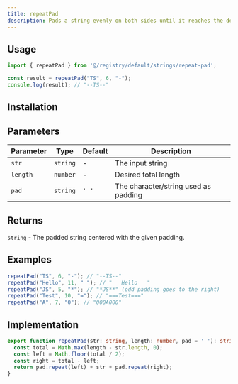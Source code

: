 ```yaml
---
title: repeatPad
description: Pads a string evenly on both sides until it reaches the desired length
---
```


## Usage

```typescript
import { repeatPad } from '@/registry/default/strings/repeat-pad';

const result = repeatPad("TS", 6, "-");
console.log(result); // "--TS--"
```

## Installation

<InstallTabs component="repeat-pad" />

## Parameters

| Parameter | Type     | Default | Description                                    |
|-----------|----------|---------|------------------------------------------------|
| `str`     | `string` | -       | The input string                               |
| `length`  | `number` | -       | Desired total length                           |
| `pad`     | `string` | `' '`   | The character/string used as padding           |

## Returns

`string` - The padded string centered with the given padding.

## Examples

```typescript
repeatPad("TS", 6, "-"); // "--TS--"
repeatPad("Hello", 11, " "); // "   Hello   "
repeatPad("JS", 5, "*"); // "*JS**" (odd padding goes to the right)
repeatPad("Test", 10, "="); // "===Test==="
repeatPad("A", 7, "0"); // "000A000"
```

## Implementation

```typescript
export function repeatPad(str: string, length: number, pad = ' '): string {
  const total = Math.max(length - str.length, 0);
  const left = Math.floor(total / 2);
  const right = total - left;
  return pad.repeat(left) + str + pad.repeat(right);
}
```
